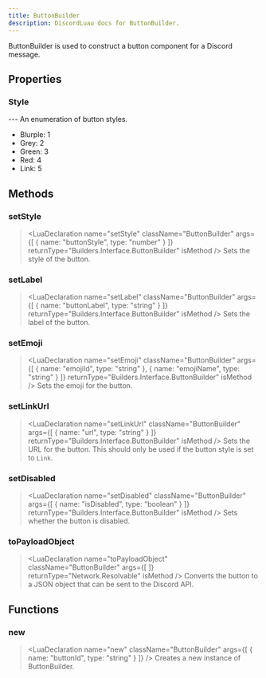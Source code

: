 ```yaml
---
title: ButtonBuilder
description: DiscordLuau docs for ButtonBuilder.
---
```

[//]: # (This file was automatically compiled through the Generator luau code under this repository)
[//]: # (if you want to edit the documentation of discord-luau, please write changes)
[//]: # (to the discord-luau repository itself, we extract the comments from discord-luau and translate)
[//]: # (them into markdown files that Nextra can interpret!)

[//]: # (----- DOCUMENT IMPORTS ----- )


[//]: # (----- DOCUMENT DESCRIPTION ----- )

ButtonBuilder is used to construct a button component for a Discord message.

[//]: # (----- DOCUMENT PROPERTIES ----- )

## Properties

### Style

<LuaProperty name="ButtonBuilder.Style" type="table" />
---
An enumeration of button styles.

- Blurple: 1
- Grey: 2
- Green: 3
- Red: 4
- Link: 5

[//]: # (----- DOCUMENT METHODS ----- )

## Methods

### setStyle

> <LuaDeclaration name="setStyle" className="ButtonBuilder" args={[ { name: "buttonStyle", type: "number" } ]} returnType="Builders.Interface.ButtonBuilder" isMethod />
Sets the style of the button.
### setLabel

> <LuaDeclaration name="setLabel" className="ButtonBuilder" args={[ { name: "buttonLabel", type: "string" } ]} returnType="Builders.Interface.ButtonBuilder" isMethod />
Sets the label of the button.
### setEmoji

> <LuaDeclaration name="setEmoji" className="ButtonBuilder" args={[ { name: "emojiId", type: "string" }, { name: "emojiName", type: "string" } ]} returnType="Builders.Interface.ButtonBuilder" isMethod />
Sets the emoji for the button.
### setLinkUrl

> <LuaDeclaration name="setLinkUrl" className="ButtonBuilder" args={[ { name: "url", type: "string" } ]} returnType="Builders.Interface.ButtonBuilder" isMethod />
Sets the URL for the button. This should only be used if the button style is set to `Link`.
### setDisabled

> <LuaDeclaration name="setDisabled" className="ButtonBuilder" args={[ { name: "isDisabled", type: "boolean" } ]} returnType="Builders.Interface.ButtonBuilder" isMethod />
Sets whether the button is disabled.
### toPayloadObject

> <LuaDeclaration name="toPayloadObject" className="ButtonBuilder" args={[  ]} returnType="Network.Resolvable" isMethod />
Converts the button to a JSON object that can be sent to the Discord API.

[//]: # (----- DOCUMENT FUNCTIONS ----- )

## Functions

### new

> <LuaDeclaration name="new" className="ButtonBuilder" args={[ { name: "buttonId", type: "string" } ]} />
Creates a new instance of ButtonBuilder.


